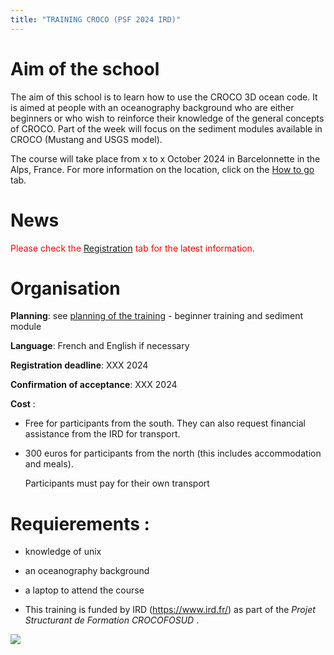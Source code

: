 ```yaml
---
title: "TRAINING CROCO (PSF 2024 IRD)"
---
```


# Aim of the school
The aim of this school is to learn how to use the CROCO 3D ocean code. It is aimed at people with an oceanography background who are either beginners or who wish to reinforce their knowledge of the general concepts of CROCO. Part of the week will focus on the sediment modules available in CROCO (Mustang and USGS model).

The course will take place from x to x October 2024 in Barcelonnette in the Alps, France. For more information on the location, click on the [How to go](transport.qmd) tab.


# News
<span style="color:red;">Please check the [Registration](Registration.qmd) tab for the latest information.
</span>


# Organisation

**Planning**: see [planning of the training](Planning.qmd) - beginner training and sediment module

**Language**: French and English if necessary

**Registration deadline**: XXX 2024

**Confirmation of acceptance**: XXX 2024

**Cost** : 

- Free for participants from the south. They can also request financial assistance from the IRD for transport. 

- 300 euros for participants from the north (this includes accommodation and meals). 
  
  Participants must pay for their own transport 

# Requierements : 

- knowledge of unix

- an oceanography background

- a laptop to attend the course 
- 
This training is funded by IRD (<https://www.ird.fr/>) as part of the _Projet Structurant de Formation CROCOFOSUD_ . 

![](images/logos.png)